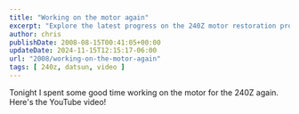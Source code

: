 ---
title: "Working on the motor again"
excerpt: "Explore the latest progress on the 240Z motor restoration project in this insightful YouTube video."
author: chris
publishDate: 2008-08-15T00:41:05+00:00
updateDate: 2024-11-15T12:15:17-06:00
url: "2008/working-on-the-motor-again"
tags: [ 240z, datsun, video ]
---

Tonight I spent some good time working on the motor for the 240Z again. Here's the YouTube video!

<YouTubeEmbed videoId="xGsn6qp57xw" title="Project240z working on the motor again!" publishDate="2008-08-15T00:41:05+00:00" description="Tonight I spent some good time working on the motor for the 240Z again. Here's the YouTube video!." />
